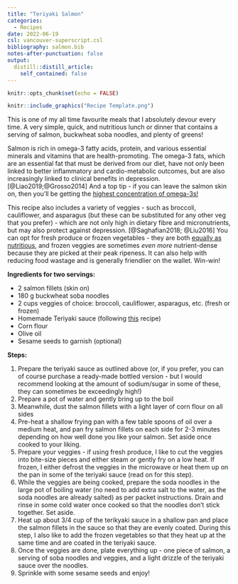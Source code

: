 ```yaml
---
title: "Teriyaki Salmon"
categories:
  - Recipes
date: 2022-06-19
csl: vancouver-superscript.csl
bibliography: salmon.bib
notes-after-punctuation: false
output:
  distill::distill_article:
    self_contained: false
---
```



```r
knitr::opts_chunk$set(echo = FALSE)
```

```r
knitr::include_graphics("Recipe Template.png")
```

This is one of my all time favourite meals that I absolutely devour every time. A very simple, quick, and nutritious lunch or dinner that contains a serving of salmon, buckwheat soba noodles, and plenty of greens!

Salmon is rich in omega-3 fatty acids, protein, and various essential minerals and vitamins that are health-promoting. The omega-3 fats, which are an essential fat that must be derived from our diet, have not only been linked to better inflammatory and cardio-metabolic outcomes, but are also increasingly linked to clinical benefits in depression. [@Liao2019;@Grosso2014] And a top tip - if you can leave the salmon skin on, then you'll be getting the [highest concentration of omega-3s!](https://www.healthline.com/health/salmon-skin#health-benefits)

This recipe also includes a variety of veggies - such as broccoli, cauliflower, and asparagus (but these can be substituted for any other veg that you prefer) - which are not only high in dietary fibre and micronutrients, but may also protect against depression. [@Saghafian2018; @Liu2016] You can opt for fresh produce or frozen vegetables - they are both [equally as nutritious](https://www.sciencedirect.com/science/article/pii/S0889157517300418), and frozen veggies are sometimes *even more* nutrient-dense because they are picked at their peak ripeness. It can also help with reducing food wastage and is generally friendlier on the wallet. Win-win!

**Ingredients for two servings:**

* 2 salmon fillets (skin on)
* 180 g buckwheat soba noodles
* 2 cups veggies of choice: broccoli, cauliflower, asparagus, etc. (fresh or frozen)
* Homemade Teriyaki sauce (following [this](https://www.youtube.com/watch?v=XKN9y5i7ZP8) recipe)
* Corn flour 
* Olive oil 
* Sesame seeds to garnish (optional)

**Steps:**

1. Prepare the teriyaki sauce as outlined above (or, if you prefer, you can of course purchase a ready-made bottled version - but I would recommend looking at the amount of sodium/sugar in some of these, they can sometimes be exceedingly high!)
2. Prepare a pot of water and gently bring up to the boil 
2. Meanwhile, dust the salmon fillets with a light layer of corn flour on all sides
3. Pre-heat a shallow frying pan with a few table spoons of oil over a medium heat, and pan fry salmon fillets on each side for 2-3 minutes depending on how well done you like your salmon. Set aside once cooked to your liking.
5. Prepare your veggies - if using fresh produce, I like to cut the veggies into bite-size pieces and either steam or gently fry on a low heat. If frozen, I either defrost the veggies in the microwave or heat them up on the pan in some of the teriyaki sauce (read on for this step).
6. While the veggies are being cooked, prepare the soda noodles in the large pot of boiling water (no need to add extra salt to the water, as the soda noodles are already salted) as per packet instructions. Drain and rinse in some cold water once cooked so that the noodles don't stick together. Set aside.
7. Heat up about 3/4 cup of the terikyaki sauce in a shallow pan and place the salmon fillets in the sauce so that they are evenly coated. During this step, I also like to add the frozen vegetables so that they heat up at the same time and are coated in the teriyaki sauce.
8. Once the veggies are done, plate everything up - one piece of salmon, a serving of soba noodles and veggies, and a light drizzle of the teriyaki sauce over the noodles.
9. Sprinkle with some sesame seeds and enjoy!

